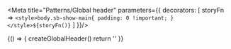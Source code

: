 
<Meta
  title="Patterns/Global header"
  parameters={{
   decorators: [
     storyFn => `<style>body.sb-show-main{ padding: 0 !important; }</style>${storyFn()}`
   ]
}}/>


<Preview mdxSource={globalHeader} className="tight">
  <Story name="Interactive">{() => {
    createGlobalHeader()
    return ''
  }}</Story>
</Preview>
